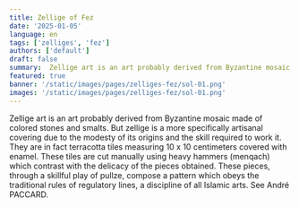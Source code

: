 ```yaml
---
title: Zellige of Fez
date: '2025-01-05'
language: en
tags: ['zelliges', 'fez']
authors: ['default']
draft: false
summary:  Zellige art is an art probably derived from Byzantine mosaic...
featured: true
banner: '/static/images/pages/zelliges-fez/sol-01.png'
images: '/static/images/pages/zelliges-fez/sol-01.png'
---
```

Zellige art is an art probably derived from Byzantine mosaic made of colored stones and smalts. But zellige is a more specifically artisanal covering due to the modesty of its origins and the skill required to work it. They are in fact terracotta tiles measuring 10 x 10 centimeters covered with enamel. These tiles are cut manually using heavy hammers (menqach) which contrast with the delicacy of the pieces obtained. These pieces, through a skillful play of pullze, compose a pattern which obeys the traditional rules of regulatory lines, a discipline of all Islamic arts. See André PACCARD.

<div className="grid grid-cols-1 md:grid-cols-2 lg:grid-cols-3 gap-2">
    <FancyBoxImage 
      src="/static/images/pages/zelliges-fez/escalier-01.png" 
      alt="escalier-01"  
      width={2882}
      height={1591}
      className="w-full"
    />
    <FancyBoxImage 
      src="/static/images/pages/zelliges-fez/fontaine-02-enhanced.png" 
      alt="fontaine-02-enhanced"  
      width={2912}
      height={1632}      
      className="w-full"
    />
    <FancyBoxImage 
      src="/static/images/pages/zelliges-fez/sol-01.png" 
      alt="sol-01"  
      width={2912}
      height={1632}      
      className="w-full"
    />        
    <FancyBoxImage 
      src="/static/images/pages/zelliges-fez/sol-02.png" 
      alt="sol-02"  
      width={2912}
      height={1632}       
      className="w-full"
    />
    <FancyBoxImage 
      src="/static/images/pages/zelliges-fez/sol-03.png" 
      alt="sol-03"  
      width={2912}
      height={1632}         
      className="w-full"
    />  
</div>